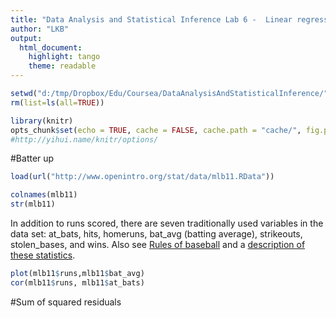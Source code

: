 ```yaml
---
title: "Data Analysis and Statistical Inference Lab 6 -  Linear regression"
author: "LKB"
output: 
  html_document: 
    highlight: tango
    theme: readable
---
```


```r
setwd("d:/tmp/Dropbox/Edu/Coursea/DataAnalysisAndStatisticalInference/")
rm(list=ls(all=TRUE))

library(knitr)
opts_chunk$set(echo = TRUE, cache = FALSE, cache.path = "cache/", fig.path = "figure/", warning = FALSE)
#http://yihui.name/knitr/options/
```

#Batter up


```r
load(url("http://www.openintro.org/stat/data/mlb11.RData"))

colnames(mlb11)
str(mlb11)
```

In addition to runs scored, there are seven traditionally used variables in the data set: at_bats, hits, homeruns, bat_avg (batting average), strikeouts, stolen_bases, and wins. Also see [Rules of baseball](https://en.wikipedia.org/wiki/Baseball_rules) and a [description of these statistics](, visit  and http://en.wikipedia.org/wiki/Baseball_statistics).


```r
plot(mlb11$runs,mlb11$bat_avg)
cor(mlb11$runs, mlb11$at_bats)
```

#Sum of squared residuals
